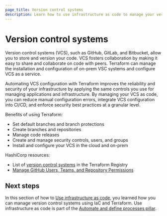 ```yaml
---
page_title: Version control systems
description: Learn how to use infrastructure as code to manage your version control systems.
---
```


# Version control systems

Version control systems (VCS), such as GitHub, GitLab, and Bitbucket, allow you to store and version your code. VCS fosters collaboration by making it easy to share and collaborate on code with peers. Terraform can manage the installation and configuration of on-prem VSC systems and configure VCS as a service. 

Automating VCS configuration with Terraform improves the reliability and security of your infrastructure by applying the same controls you use for managing applications and infrastructure. By managing your VCS as code, you can reduce manual configuration errors, integrate VCS configuration into CI/CD, and enforce security best practices at a granular level.

Benefits of using Terraform:
- Set default branches and branch protections
- Create branches and repositories
- Manage code releases
- Create and manage security controls, users, and groups
- Install and configure your VCS in the cloud and on-prem

HashiCorp resources:
- List of [version control systems](https://registry.terraform.io/browse/providers?category=version-control-systems) in the Terraform Registry
- [Manage GitHub Users, Teams, and Repository Permissions](/terraform/tutorials/it-saas/github-user-teams)

## Next steps

In this section of how to [Use infrastructure as code](/well-architected-framework/automate-and-define-processes/use-infrastructure-as-code), you learned how you can manage version control systems using IaC and Terraform. Use infrastructure as code is part of the [Automate and define processes pillar](/well-architected-framework/automate-and-define-processes).